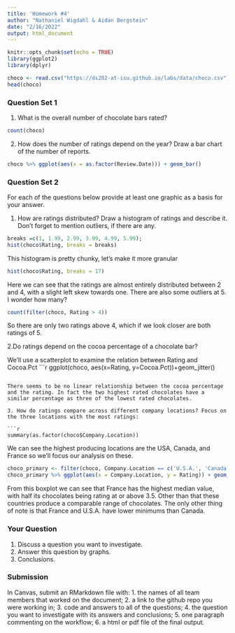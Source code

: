 ```yaml
---
title: 'Homework #4'
author: "Nathaniel Wigdahl & Aidan Bergstein"
date: "2/16/2022"
output: html_document
---
```


```r
knitr::opts_chunk$set(echo = TRUE)
library(ggplot2)
library(dplyr)
```
```r
choco <- read.csv("https://ds202-at-isu.github.io/labs/data/choco.csv")
head(choco)
```

### Question Set 1

1.  What is the overall number of chocolate bars rated?

```r
count(choco)
```

2. How does the number of ratings depend on the year? Draw a bar chart of the number of reports.

```r
choco %>% ggplot(aes(x = as.factor(Review.Date))) + geom_bar()
```
### Question Set 2

For each of the questions below provide at least one graphic as a basis for your answer.

   1. How are ratings distributed? Draw a histogram of ratings and describe it. Don’t forget to mention outliers, if there are any.
   
  ```r
  breaks =c(1, 1.99, 2.99, 3.99, 4.99, 5.99);
  hist(choco$Rating, breaks = breaks)
  ```
  This histogram is pretty chunky, let's make it more granular
  
  ```r
  hist(choco$Rating, breaks = 17)
  ```
  
  Here we can see that the ratings are almost entirely distributed between 2 and 4, with a slight left skew towards one. There are also some outliers at 5. I wonder how many?
  
  ```r
  count(filter(choco, Rating > 4))
  ```
  So there are only two ratings above 4, which if we look closer are both ratings of 5.
  

   2.Do ratings depend on the cocoa percentage of a chocolate bar?
   
   We'll use a scatterplot to examine the relation between Rating and Cocoa.Pct
   ```r
   ggplot(choco, aes(x=Rating, y=Cocoa.Pct))+geom_jitter()

   ```
   
   There seems to be no linear relationship between the cocoa percentage and the rating. In fact the two highest rated chocolates have a similar percentage as three of the lowest rated chocolates.
   
   3. How do ratings compare across different company locations? Focus on the three locations with the most ratings:
   
```r
summary(as.factor(choco$Company.Location))

```

We can see the highest producing locations are the USA, Canada, and France so we'll focus our analysis on these.

```r
choco_primary <- filter(choco, Company.Location == c('U.S.A.', 'Canada', 'France'))
choco_primary %>% ggplot(aes(x = Company.Location, y = Rating)) + geom_boxplot()
```

From this boxplot we can see that France has the highest median value, with half its chocolates being rating at or above 3.5. Other than that these countries produce a comparable range of chocolates. 
The only other thing of note is that France and U.S.A. have lower minimums than Canada.

### Your Question

1. Discuss a question you want to investigate.
2. Answer this question by graphs.
3. Conclusions.



### Submission
In Canvas, submit an RMarkdown file with:
1. the names of all team members that worked on the document;
2. a link to the github repo you were working in;
3. code and answers to all of the questions;
4. the question you want to investigate with its answers and conclusions;
5. one paragraph commenting on the workflow;
6. a html or pdf file of the final output.



